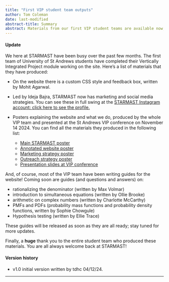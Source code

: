 ```yaml
---
title: "First VIP student team outputs"
author: Tom Coleman
date: last-modified
abstract-title: Summary
abstract: Materials from our first VIP student teams are available now, with many more guides to follow!
---
```


#### Update {-}

We here at STARMAST have been busy over the past few months. The first team of University of St Andrews students have completed their Vertically Integrated Project module working on the site. Here's a list of materials that they have produced:

- On the website there is a custom CSS style and feedback box, written by Mohit Agarwal.

- Led by Ideja Bajra, STARMAST now has marketing and social media strategies. You can see these in full swing at the [STARMAST Instagram account: click here to see the profile.](https://www.instagram.com/starmast_/) 

- Posters explaining the website and what we do, produced by the whole VIP team and presented at the St Andrews VIP conference on November 14 2024. You can find all the materials they produced in the following list:

    - [Main STARMAST poster](../VIP2425/PostersS1/MainPoster.pdf)
    - [Annotated website poster](../VIP2425/PostersS1/AnnotatedWeb!.pdf)
    - [Marketing strategy poster](../VIP2425/PostersS1/MarketingPoster.pdf)
    - [Outreach strategy poster](../VIP2425/PostersS1/OutreachPoster.pdf)
    - [Presentation slides at VIP conference](..//VIP2425/PostersS1/CreatingAccessibleMS-slides.pdf)
    
And, of course, most of the VIP team have been writing guides for the website! Coming soon are guides (and questions and answers) on:

- rationalizing the denominator (written by Max Volmar)
- introduction to simultaneous equations (written by Ollie Brooke)
- arithmetic on complex numbers (written by Charlotte McCarthy)
- PMFs and PDFs (probability mass functions and probability density functions, written by Sophie Chowgule)
- Hypothesis testing (written by Ellie Trace)

These guides will be released as soon as they are all ready; stay tuned for more updates.

Finally, a **huge** thank you to the entire student team who produced these materials. You are all always welcome back at STARMAST!

#### Version history {-}

- v1.0 initial version written by tdhc 04/12/24.

---